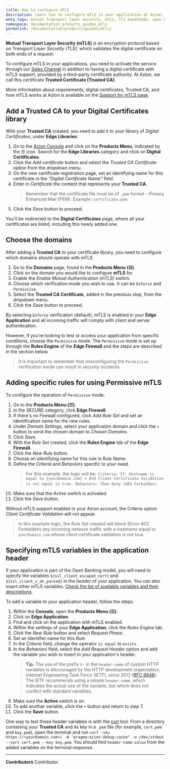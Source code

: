 ```yaml
---
title: How to configure mTLS
description: Learn how to configure mTLS in your application at Azion.
meta_tags: mutual transport layer security, mtls, tls handshake, open banking, certificates, digital certificates
namespace: documentation_products_guides_mtls
permalink: /documentation/products/guides/mtls/
---
```


**Mutual Transport Layer Security (mTLS)** is an encryption protocol based on *Transport Layer Security (TLS)*, which validates the digital certificate on both ends of a request.

To configure mTLS in your applications, you need to activate the service through our [Sales Channel](https://www.azion.com/en/contact-sales/) in addition to having a digital certificate with mTLS support, provided by a third-party certificate authority. At Azion, we call this certificate **Trusted Certificate (Trusted CA)**.

More information about requirements, digital certificates, Trusted CA, and how mTLS works at Azion is available on the [Support for mTLS page](/en/documentation/products/edge-application/domains/mtls/).

## Add a Trusted CA to your Digital Certificates library

With your **Trusted CA** created, you need to add it to your library of *Digital Certificates*, under **Edge Libraries**:

1. Go to the [Azion Console](https://console.azion.com) and click on the **Products Menu**, indicated by the ☰ icon. Search for the **Edge Libraries** category and click on **Digital Certificates**.
2. Click the *Add certificate* button and select the *Trusted CA Certificate* option from the *dropdown* menu.
4. On the new certificate registration page, set an identifying name for this certificate in the *"Digital Certificate Name"* field.
5. Enter in *Certificate* the content that represents your **Trusted CA**.
    > Remember that the certificate file must be of `.pem` format – Privacy Enhanced Mail (PEM). Example: `certificate.pem`.
6. Click the *Save* button to proceed.

You'll be redirected to the **Digital Certificates** page, where all your certificates are listed, including this newly added one.

## Choose the domains

After adding a **Trusted CA** to your certificate library, you need to configure which domains should operate with mTLS.

1. Go to the **Domains** page, found in the **Products Menu (☰)**.
2. Click on the domain you would like to configure **mTLS** for.
4. Enable the *Enable Mutual Authentication (mTLS)* switch.
5. Choose which verification mode you wish to use. It can be `Enforce` and `Permissive`.
6. Select the **Trusted CA Certificate**, added in the previous step, from the *dropdown* menu.
7. Click the *Save* button to proceed.

By selecting `Enforce` verification (default), mTLS is enabled in your **Edge Application** and all incoming traffic will comply with client and server authentication. 

However, if you're looking to test or access your application from specific conditions, choose the `Permissive` mode. The `Permissive` mode is set up through the **Rules Engine** of the **Edge Firewall** and the steps are described in the section below.

> It is important to remember that misconfiguring the `Permissive` verification mode can result in security incidents.

## Adding specific rules for using Permissive mTLS

To configure the operation of `Permissive` mode: 

1. Go to the **Products Menu (☰)**.
2. In the SECURE category, click **Edge Firewall**.
3. If there's no Firewall configured, click *Add Rule Set* and set an identification name for the new rules.
4. Under *Domain Settings*, select your application domain and click the `>` button to send the chosen domain to *Chosen Domains*.
5. Click *Save*.
6. With the *Rule Set* created, click the **Rules Engine** tab of the **Edge Firewall**.
7. Click the *New Rule* button.
8. Choose an identifying name for this rule in *Rule Name*.
9. Define the *Criteria* and *Behaviors* specific to your need.
    > For this example, the logic will be: `Criteria: If: Hostname is equal to {yourDomain.com} + And Client Certificate Validation is not equal to true. Behaviors: Then Deny (403 Forbidden)`.
10. Make sure that the *Active switch* is activated.
11. Click the *Save* button.

Without mTLS support enabled in your Azion account, the Criteria option *Client Certificate Validation* will not appear.

> In this example logic, the *Rule Set* created will block (Error 403 Forbidden) any incoming network traffic with a *hostname* equal to `yourDomain.com` whose client certificate validation is not true.

## Specifying mTLS variables in the application header

If your application is part of the Open Banking model, you will need to specify the variables `${ssl_client_escaped_cert}` and `${ssl_client_s_dn_parsed}` in the *header* of your application. You can also insert other mTLS variables. [Check the list of available variables and their descriptions](/en/documentation/products/build/edge-application/rules-engine/).

To add a variable to your application header, follow the steps:

1. Within the **Console**, open the **Products Menu (☰)**.
2. Click on **Edge Application**.
3. Find and click on the application with mTLS enabled.
4. Within the settings of your **Edge Application**, click the *Rules Engine* tab.
5. Click the *New Rule* button and select *Request Phase*.
6. Set an identifier name for this *Rule*.
7. In the *Criteria* field, change the operator `is equal` to `exists`.
8. In the *Behaviors* field, select the *Add Request Header* option and add the variable you wish to insert in your application's header.
    > **Tip:** The use of the prefix `X-` in the `header-name` of custom HTTP variables is discouraged by the HTTP development organization, Internet Engineering Task Force (IETF), since 2012 ([RFC 6648](https://datatracker.ietf.org/doc/rfc6648/)). The IETF recommends using a simple `header-name`, which indicates the actual use of the variable, but which does not conflict with standard variables.
9. Make sure the **Active** switch is on.
10. To add another variable, click the `+` button and return to step 7.
11. Click the **Save** button.

One way to test these header variables is with the [curl](https://curl.se/) tool. From a directory containing your **Trusted CA** and its key in a `.pem` file (for example, `cert.pem` and `key.pem`), open the terminal and run `curl -skv https://<yourDomain.com>/ -H "pragma:azion-debug-cache" -o /dev/stdout --cert cert.pem --key key.pem`. You should find `header-name:value` from the added variables on the terminal response.



---


**Contributors** <ContributorList>Contributor</ContributorList>
